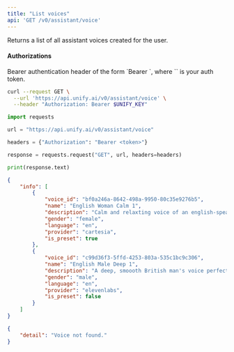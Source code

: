 ```yaml
---
title: "List voices"
api: 'GET /v0/assistant/voice'
---
```

Returns a list of all assistant voices created for the user.

#### Authorizations

<ParamField header="Authorization" type="string" required="true">
  Bearer authentication header of the form `Bearer <token>`, where `<token>` is your auth token.
</ParamField>

<RequestExample>

```bash cURL
curl --request GET \
  --url 'https://api.unify.ai/v0/assistant/voice' \
  --header "Authorization: Bearer $UNIFY_KEY"
```

```python Python
import requests

url = "https://api.unify.ai/v0/assistant/voice"

headers = {"Authorization": "Bearer <token>"}

response = requests.request("GET", url, headers=headers)

print(response.text)
```

</RequestExample>
<ResponseExample>

```json 200
{
    "info": [
        {
            "voice_id": "bf0a246a-8642-498a-9950-80c35e9276b5",
            "name": "English Woman Calm 1",
            "description": "Calm and relaxting voice of an english-speaking woman",
            "gender": "female",
            "language": "en",
            "provider": "cartesia",
            "is_preset": true
        },
        {
            "voice_id": "c99d36f3-5ffd-4253-803a-535c1bc9c306",
            "name": "English Male Deep 1",
            "description": "A deep, smoooth British man's voice perfect for narration.",
            "gender": "male",
            "language": "en",
            "provider": "elevenlabs",
            "is_preset": false
        }
    ]
}
```

```json 404
{
    "detail": "Voice not found."
}
```

</ResponseExample>

